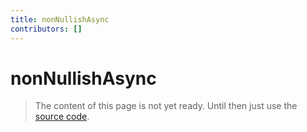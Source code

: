 ```yaml
---
title: nonNullishAsync
contributors: []
---
```


# nonNullishAsync

> The content of this page is not yet ready. Until then just use the [source code](https://github.com/fabian-hiller/valibot/blob/main/library/src/schemas/nonNullish/nonNullishAsync.ts).
